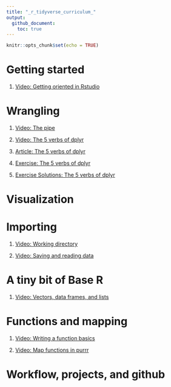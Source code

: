 ```yaml
---
title: "_r_tidyverse_curriculum_"
output: 
  github_document:
    toc: true
---
```


```r
knitr::opts_chunk$set(echo = TRUE)
```

# Getting started

1. [Video: Getting oriented in Rstudio](https://www.youtube.com/watch?v=lTTJPRwnONE&list=PLLxj8fULvXwGOf8uHlL4Tr62oXSB5k_in&index=2)

# Wrangling

1. [Video: The pipe](https://www.youtube.com/watch?v=9yjhxvu-pDg&index=4&list=PLLxj8fULvXwGOf8uHlL4Tr62oXSB5k_in)

1. [Video: The 5 verbs of dplyr](https://www.youtube.com/watch?v=sVISY_27znA&index=8&list=PLLxj8fULvXwGOf8uHlL4Tr62oXSB5k_in)

1. [Article: The 5 verbs of dplyr](https://github.com/stenhaug/githubr_curriculum/blob/master/the-5-verbs-of-dplyr-article.md)

1. [Exercise: The 5 verbs of dplyr](https://github.com/stenhaug/githubr_curriculum/blob/master/the-5-verbs-of-dplyr-exercise.md)

1. [Exercise Solutions: The 5 verbs of dplyr](https://github.com/stenhaug/githubr_curriculum/blob/master/the-5-verbs-of-dplyr-solutions.md)

# Visualization

# Importing

1. [Video: Working directory](https://www.youtube.com/watch?v=lWe7sMmynJk&index=6&list=PLLxj8fULvXwGOf8uHlL4Tr62oXSB5k_in)

1. [Video: Saving and reading data](https://www.youtube.com/watch?v=Y3Nzz6WEl_E&list=PLLxj8fULvXwGOf8uHlL4Tr62oXSB5k_in&index=7)

# A tiny bit of Base R

1. [Video: Vectors, data frames, and lists](https://www.youtube.com/watch?v=XHAm_V-KZE8&list=PLLxj8fULvXwGOf8uHlL4Tr62oXSB5k_in&index=5)

# Functions and mapping

1. [Video: Writing a function basics](https://www.youtube.com/watch?v=zA5eVuUMM8U&index=10&list=PLLxj8fULvXwGOf8uHlL4Tr62oXSB5k_in)

1. [Video: Map functions in purrr](https://www.youtube.com/watch?v=A8UaL47UXYE&list=PLLxj8fULvXwGOf8uHlL4Tr62oXSB5k_in&index=9)

# Workflow, projects, and github





